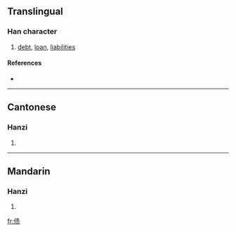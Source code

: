 {{see|債}}
==Translingual==

===Han character===
{{Han char|rn=9|rad=人|as=08|sn=10|four=|canj=人手一人 (OQMO)}}

# [[debt]], [[loan]], [[liabilities]]

====References====
* {{Han ref|kx=0109.171|hdz=10170.020|uh=503A|ud=20538}}

----

==Cantonese==

===Hanzi===
{{yue-hanzi|jyut=|y=jaai3}}

# {{defn|Cantonese}}

----

==Mandarin==

===Hanzi===
{{cmn-hanzi|tra=債|pin=[[zhài]] ([[zhai4]])|wg=chai<sup>4</sup>}}

# {{defn|Mandarin}}

[[fr:债]]